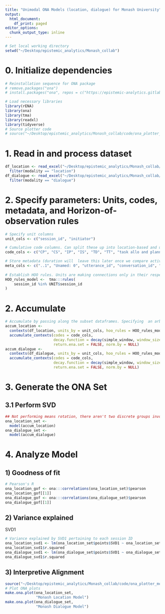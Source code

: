 ```yaml
---
title: "Unimodal ONA Models (location, dialogue) for Monash University"
output:
  html_document:
    df_print: paged
editor_options: 
  chunk_output_type: inline
---
```

```r
# Set local working directory
setwd("~/Desktop/epistemic_analytics/Monash_collab")
```
# 0. Initialize dependencies 
```r
# Reinstallation sequence for ONA package
# remove.packages("ona")
# install.packages("ona", repos = c("https://epistemic-analytics.gitlab.io/qe-packages/ona/cran/", "https://cran.rstudio.org"))

# Load necessary libraries 
library(rENA)
library(ona) 
library(tma)
library(readxl)
library(tidyverse)
# Source plotter code
# source("~/Desktop/epistemic_analytics/Monash_collab/code/ona_plotter_monash.R")
```

# 1. Read in and process dataset
```r
df_location <- read_excel("~/Desktop/epistemic_analytics/Monash_collab/data/merged_A_15_individual_7codes_1s.xlsx") %>%
  filter(modality == "location")
df_dialogue <- read_excel("~/Desktop/epistemic_analytics/Monash_collab/data/merged_A_15_individual_7codes_1s.xlsx") %>%
  filter(modality == "dialogue")
```

# 2. Specify parameters: Units, codes, metadata, and Horizon-of-observation rules
```r
# Specify unit columns 
unit_cols <- c("session_id", "initiator") 

# Cumulative code columns. Can split these up into location-based and utterance-based. Will be differently grouped after encoding modalities
code_cols <- c("CP", "CS", "IP", "IS", "TD", "TT", "task allo and plann", "provision of handover information", "responding to request", "agreement", "comparison")

# Store metadata (duration will  leave this later once we compare active and continuing impacts) 
meta_cols <- c("..1", "Unamed: 0", "utterance_id", "conversation_id", "text", "duration", "receiver", "location", "priority", "communication_type", "stage_based_on_num_of_student", "stage_based_on_scenario")
  
# Establish HOO rules. Units are making connections only in their respective sessions 
HOO_rules_model <-  tma:::rules(
    session_id %in% UNIT$session_id 
)
```

# 2. Accumulate 
```r
# Accumulate by passing along the subset dataframes. Specifying  an arbitrary moving stanza window of 7
accum_location <-
  contexts(df_location, units_by = unit_cols, hoo_rules = HOO_rules_model) %>%
  accumulate_contexts(codes = code_cols, 
                      decay.function = decay(simple_window, window_size = 7),
                      return.ena.set = FALSE, norm.by = NULL)
accum_dialogue <-
  contexts(df_dialogue, units_by = unit_cols, hoo_rules = HOO_rules_model) %>%
  accumulate_contexts(codes = code_cols, 
                      decay.function = decay(simple_window, window_size = 7),
                      return.ena.set = FALSE, norm.by = NULL)
```

# 3. Generate the ONA Set

## 3.1 Perform SVD 
```r
## Not performing means rotation, there aren't two discrete groups involved in the respective accumulations
ona_location_set <- 
  model(accum_location)
ona_dialogue_set <- 
  model(accum_dialogue)
```

# 4. Analyze Model

## 1) Goodness of fit
```r
# Pearson's R
ona_location_gof <- ona:::correlations(ona_location_set)$pearson
ona_location_gof[[1]]
ona_dialogue_gof <- ona:::correlations(ona_dialogue_set)$pearson
ona_dialogue_gof[[1]]
```
## 2) Variance explained
SVD1
```r
# Variance explained by SVD1 pertaining to each session ID
ona_location_svd1 <- lm(ona_location_set$points$SVD1 ~ ona_location_set$points$session_id) %>% summary()
ona_location_svd1$r.squared
ona_dialogue_svd1 <- lm(ona_dialogue_set$points$SVD1 ~ ona_dialogue_set$points$session_id) %>% summary()
ona_dialogue_svd1$r.squared
```
## 3) Interpretive Alignment
```r
source("~/Desktop/epistemic_analytics/Monash_collab/code/ona_plotter_monash.R")
# Plot ONA plots
make.ona.plot(ona_location_set, 
              "Monash Location Model")
make.ona.plot(ona_dialogue_set, 
              "Monash Dialogue Model")
```





